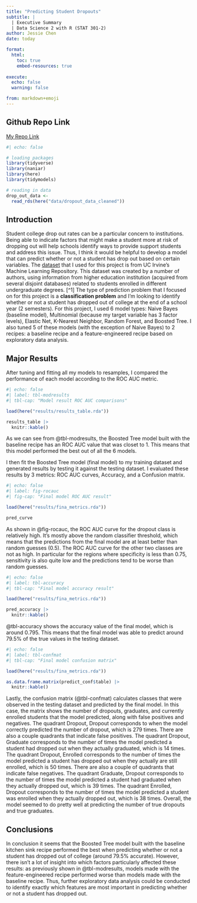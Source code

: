 ```yaml
---
title: "Predicting Student Dropouts"
subtitle: |
  | Executive Summary
  | Data Science 2 with R (STAT 301-2)
author: Jessie Chen
date: today

format:
  html:
    toc: true
    embed-resources: true
    
execute:
  echo: false
  warning: false

from: markdown+emoji 
---
```


::: {.callout-tip icon="false"}
## Github Repo Link

[My Repo Link](https://github.com/stat301-2-2024-winter/final-project-2-Jchench.git)
:::

```r
#| echo: false

# loading packages
library(tidyverse)
library(naniar)
library(here)
library(tidymodels)

# reading in data
drop_out_data <- 
  read_rds(here("data/dropout_data_cleaned"))
```

## Introduction

Student college drop out rates can be a particular concern to institutions. Being able to indicate factors that might make a student more at risk of dropping out will help schools identify ways to provide support students and address this issue. Thus, I think it would be helpful to develop a model that can predict whether or not a student has drop out based on certain variables. The [dataset](https://archive.ics.uci.edu/dataset/697/predict+students+dropout+and+academic+success) that I used for this project is from UC Irvine's Machine Learning Repository. This dataset was created by a number of authors, using information from higher education institution (acquired from several disjoint databases) related to students enrolled in different undergraduate degrees. \[\^1\] The type of prediction problem that I focused on for this project is a **classification problem** and I'm looking to identify whether or not a student has dropped out of college at the end of a school year (2 semesters). For this project, I used 6 model types: Naive Bayes (baseline model), Multinomial (because my target variable has 3 factor levels), Elastic Net, K-Nearest Neighbor, Random Forest, and Boosted Tree. I also tuned 5 of these models (with the exception of Naive Bayes) to 2 recipes: a baseline recipe and a feature-engineered recipe based on exploratory data analysis.

## Major Results

After tuning and fitting all my models to resamples, I compared the performance of each model according to the ROC AUC metric.

```r
#| echo: false
#| label: tbl-modresults
#| tbl-cap: "Model result ROC AUC comparisons"

load(here("results/results_table.rda"))

results_table |> 
  knitr::kable()
```
As we can see from @tbl-modresults, the Boosted Tree model built with the baseline recipe has an ROC AUC value that was closet to 1. This means that this model performed the best out of all the 6 models.

I then fit the Boosted Tree model (final model) to my training dataset and generated results by testing it against the testing dataset. I evaluated these results by 3 metrics: ROC AUC curves, Accuracy, and a Confusion matrix.

```r
#| echo: false
#| label: fig-rocauc
#| fig-cap: "Final model ROC AUC result"

load(here("results/fina_metrics.rda"))

pred_curve
```
As shown in @fig-rocauc, the ROC AUC curve for the dropout class is relatively high. It's mostly above the random classifier threshold, which means that the predictions from the final model are at least better than random guesses (0.5). The ROC AUC curve for the other two classes are not as high. In particular for the regions where specificity is less than 0.75, sensitivity is also quite low and the predictions tend to be worse than random guesses.

```r
#| echo: false
#| label: tbl-accuracy
#| tbl-cap: "Final model accuracy result"

load(here("results/fina_metrics.rda"))

pred_accuracy |> 
  knitr::kable()
```

@tbl-accuracy shows the accuracy value of the final model, which is around 0.795. This means that the final model was able to predict around 79.5% of the true values in the testing dataset.

```r
#| echo: false
#| label: tbl-confmat
#| tbl-cap: "Final model confusion matrix"

load(here("results/fina_metrics.rda"))

as.data.frame.matrix(predict_conf$table) |> 
  knitr::kable()
```

Lastly, the confusion matrix (@tbl-confmat) calculates classes that were observed in the testing dataset and predicted by the final model. In this case, the matrix shows the number of dropouts, graduates, and currently enrolled students that the model predicted, along with false positives and negatives. The quadrant Dropout, Dropout corresponds to when the model correctly predicted the number of dropout, which is 279 times. There are also a couple quadrants that indicate false positives. The quadrant Dropout, Graduate corresponds to the number of times the model predicted a student had dropped out when they actually graduated, which is 14 times. The quadrant Dropout, Enrolled corresponds to the number of times the model predicted a student has dropped out when they actually are still enrolled, which is 50 times. There are also a couple of quadrants that indicate false negatives. The quadrant Graduate, Dropout corresponds to the number of times the model predicted a student had graduated when they actually dropped out, which is 39 times. The quadrant Enrolled, Dropout corresponds to the number of times the model predicted a student was enrolled when they actually dropped out, which is 38 times. Overall, the model seemed to do pretty well at predicting the number of true dropouts and true graduates.

## Conclusions

In conclusion it seems that the Boosted Tree model built with the baseline kitchen sink recipe performed the best when predicting whether or not a student has dropped out of college (around 79.5% accurate). However, there isn't a lot of insight into which factors particularly affected these results: as previously shown in @tbl-modresults, models made with the feature-engineered recipe performed worse than models made with the baseline recipe. Thus, further exploratory data analysis could be conducted to identify exactly which features are most important in predicting whether or not a student has dropped out.

